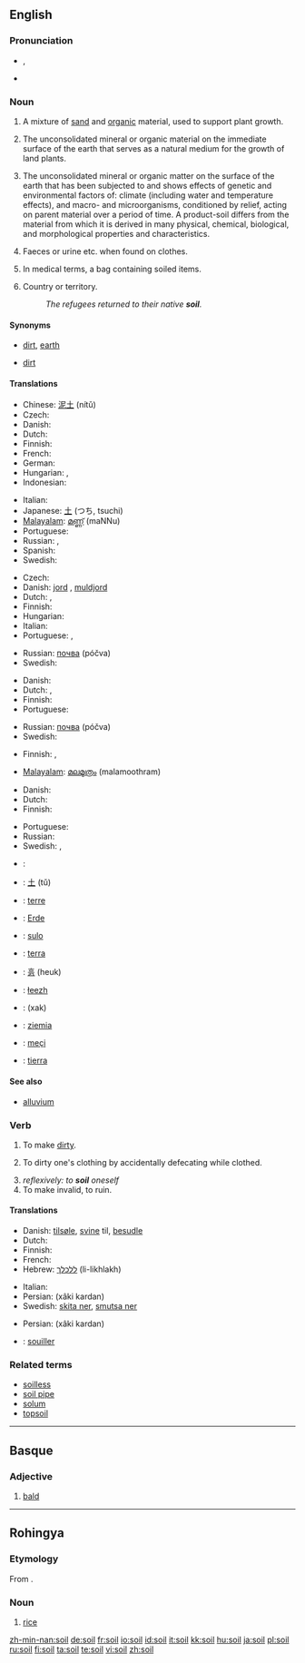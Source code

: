 ==English==
{{wikipedia}}

===Pronunciation===
*{{IPA|/sɔɪl/}}, {{SAMPA|/sOIl/}}
*{{audio|en-us-soil.ogg|Audio (US)}}
*:{{rhymes|ɔɪl}}

===Noun===
{{en-noun|s|-}}

# {{uncountable}} A mixture of [[sand]] and [[organic]] material, used to support plant growth.
# {{uncountable}} The unconsolidated mineral or organic material on the immediate surface of the earth that serves as a natural medium for the growth of land plants.
# {{uncountable}} The unconsolidated mineral or organic matter on the surface of the earth that has been subjected to and shows effects of genetic and environmental factors of: climate (including water and temperature effects), and macro- and microorganisms, conditioned by relief, acting on parent material over a period of time. A product-soil differs from the material from which it is derived in many physical, chemical, biological, and morphological properties and characteristics.
# {{uncountable|euphemistic}} Faeces or urine etc. when found on clothes.
# {{countable}} In medical terms, a bag containing soiled items.
# {{euphemism}} Country or territory.
#:''The refugees returned to their native '''soil'''.''

====Synonyms====
*{{sense|senses 1 to 3}} [[dirt]], [[earth]]
*{{sense|faeces or urine etc.}} [[dirt]]

====Translations====
{{trans-top|mixture of sand and organic material}}
* Chinese: [[泥土]] (nítǔ)
* Czech: {{t+|cs|půda|f}}
* Danish: {{t-|da|jord|c}}
* Dutch: {{t+|nl|grond|m}}
* Finnish: {{t+|fi|multa}}
* French: {{t+|fr|sol|m}}
* German: {{t+|de|Boden|m}}
* Hungarian: {{t+|hu|föld}}, {{t|hu|talaj}}
* Indonesian: {{t-|id|tanah|xs=Indonesian}}
{{trans-mid}}
* Italian: {{t+|it|suolo|m}}
* Japanese: [[土]] (つち, tsuchi)
* [[Malayalam]]: [[മണ്ണ്]] (maNNu)
* Portuguese: {{t+|pt|solo|m}}
* Russian: {{t+|ru|земля|f|tr=z'eml'á|sc=Cyrl}}, {{t+|ru|почва|f|tr=póčva|sc=Cyrl}}
* Spanish: {{t+|es|suelo|m}}
* Swedish: {{t+|sv|jord|c}}
{{trans-bottom}}

{{trans-top|mineral or organic material serving as a natural medium for the growth of land plants}}
* Czech: {{t+|cs|půda|f}}
* Danish: [[jord]] {{c}}, [[muldjord]] {{c}}
* Dutch: {{t+|nl|aarde}}, {{t+|nl|grond}}
* Finnish: {{t+|fi|maa}}
* Hungarian: {{t|hu|táptalaj}}
* Italian: {{t+|it|terreno|m}}
* Portuguese: {{t+|pt|solo|m}}, {{t+|pt|terra|f}}
{{trans-mid}}
* Russian: [[почва]] (póčva) {{f}}
* Swedish: {{t+|sv|jord|c}}
{{trans-bottom}}

{{trans-top|unconsolidated mineral or organic material on the immediate surface of the earth}}
* Danish: {{t-|da|jord|c}}
* Dutch: {{t+|nl|aarde}}, {{t+|nl|grond}}
* Finnish: {{t+|fi|maa}}
* Portuguese: {{t+|pt|solo|m}}
{{trans-mid}}
* Russian: [[почва]] (póčva) {{f}}
* Swedish: {{t+|sv|jord|c}}
{{trans-bottom}}

{{trans-top|faeces or urine etc.}}
* Finnish: {{t+|fi|lika}}, {{t+|fi|sonta}}
{{trans-mid}}
* [[Malayalam]]: [[മലമൂത്രം]] (malamoothram)
{{trans-bottom}}

{{trans-top|bag containing soiled items}}
{{trans-mid}}
{{trans-bottom}}

{{trans-top|country or territory}}
* Danish: {{t-|da|grund|c}}
* Dutch: {{t+|nl|grond}}
* Finnish: {{t-|fi|maaperä}}
{{trans-mid}}
* Portuguese: {{t+|pt|solo|m}}
* Russian: {{t+|ru|земля|f|tr=z'eml'á|sc=Cyrl}}
* Swedish: {{t+|sv|jord|c}}, {{t+|sv|mark|c}}
{{trans-bottom}}

{{checktrans-top}}
*{{ttbc|Arabic}}: {{ARchar|[[تربة]]}} {{unicode|(túrba)}} {{f}}
*{{ttbc|Chinese}}: [[土]] (tǔ)
*{{ttbc|French}}: [[terre]] {{f}}
*{{ttbc|German}}: [[Erde]] {{f}}
*{{ttbc|Ido}}: [[sulo]]
*{{ttbc|Italian}}: [[terra]] {{f}}
{{checktrans-mid}}
*{{ttbc|Korean}}: [[흙]] (heuk)
*{{ttbc|Navajo}}: [[łeezh]]
*{{ttbc|Persian}}: {{FAchar|[[خاک]]}} (xak)
*{{ttbc|Polish}}: [[ziemia]] {{f}}
*{{ttbc|Rohingya}}: [[meçi]]
*{{ttbc|Spanish}}: [[tierra]] {{f}}
{{checktrans-bottom}}

====See also====
*[[alluvium]]

===Verb===
{{en-verb}}

# To make [[dirt]]y.
# {{reflexive}} To dirty one's clothing by accidentally defecating while clothed.
#''reflexively: to '''soil''' oneself''
# To make invalid, to ruin.

====Translations====
{{trans-top|to make dirty}}
* Danish: [[tilsøle]], [[svine]] til, [[besudle]]
* Dutch: {{t+|nl|bevuilen}}
* Finnish: {{t+|fi|liata}}
* French: {{t+|fr|salir}}
* Hebrew: [[ללכלך]] (li-likhlakh)
{{trans-mid}}
* Italian: {{t-|it|sporcare}}
* Persian: {{FAchar|[[خاکی کردن]]}} (xâki kardan)
* Swedish: [[skita ner]], [[smutsa ner]]
{{trans-bottom}}

{{trans-top|to make invalid, to ruin}}
* Persian: {{FAchar|[[خاکی کردن]]}} (xâki kardan)
{{trans-mid}}
{{trans-bottom}}

{{checktrans-top}}
*{{ttbc|French}}: [[souiller]]
{{checktrans-bottom}}

===Related terms===
*[[soilless]]
*[[soil pipe]]
*[[solum]]
*[[topsoil]]

----

==Basque==

===Adjective===
{{infl|eu|adjective}}

# [[bald]]

----

==Rohingya==

===Etymology===
From {{Beng.|cit}}.

===Noun===
{{infl|cit|noun}}

# [[rice]]

[[zh-min-nan:soil]]
[[de:soil]]
[[fr:soil]]
[[io:soil]]
[[id:soil]]
[[it:soil]]
[[kk:soil]]
[[hu:soil]]
[[ja:soil]]
[[pl:soil]]
[[ru:soil]]
[[fi:soil]]
[[ta:soil]]
[[te:soil]]
[[vi:soil]]
[[zh:soil]]